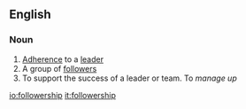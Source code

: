 ==English==

===Noun===
{{en-noun|-}}

# [[adherence|Adherence]] to a [[leader]]
# A group of [[follower]]s
# To support the success of a leader or team.  To ''manage up''

[[io:followership]]
[[it:followership]]